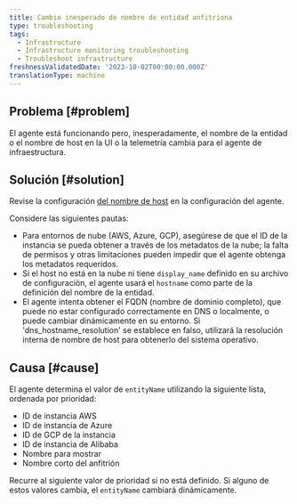 ```yaml
---
title: Cambio inesperado de nombre de entidad anfitriona
type: troubleshooting
tags:
  - Infrastructure
  - Infrastructure monitoring troubleshooting
  - Troubleshoot infrastructure
freshnessValidatedDate: '2023-10-02T00:00:00.000Z'
translationType: machine
---
```


## Problema [#problem]

El agente está funcionando pero, inesperadamente, el nombre de la entidad o el nombre de host en la UI o la telemetría cambia para el agente de infraestructura.

## Solución [#solution]

Revise la configuración [del nombre de host](/docs/infrastructure/install-infrastructure-agent/configuration/infrastructure-agent-configuration-settings/#hostname-variables) en la configuración del agente.

Considere las siguientes pautas:

* Para entornos de nube (AWS, Azure, GCP), asegúrese de que el ID de la instancia se pueda obtener a través de los metadatos de la nube; la falta de permisos y otras limitaciones pueden impedir que el agente obtenga los metadatos requeridos.
* Si el host no está en la nube ni tiene `display_name` definido en su archivo de configuración, el agente usará el `hostname` como parte de la definición del nombre de la entidad.
* El agente intenta obtener el FQDN (nombre de dominio completo), que puede no estar configurado correctamente en DNS o localmente, o puede cambiar dinámicamente en su entorno. Si 'dns\_hostname\_resolution' se establece en falso, utilizará la resolución interna de nombre de host para obtenerlo del sistema operativo.

## Causa [#cause]

El agente determina el valor de `entityName` utilizando la siguiente lista, ordenada por prioridad:

* ID de instancia AWS
* ID de instancia de Azure
* ID de GCP de la instancia
* ID de instancia de Alibaba
* Nombre para mostrar
* Nombre corto del anfitrión

Recurre al siguiente valor de prioridad si no está definido. Si alguno de estos valores cambia, el `entityName` cambiará dinámicamente.